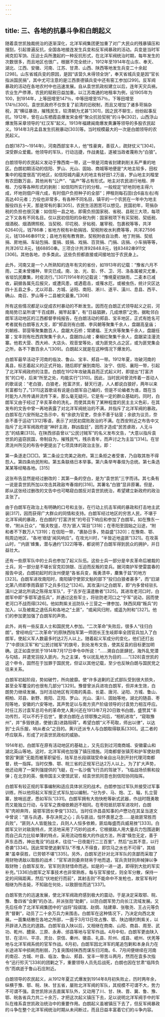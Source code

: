 ```yaml
---
---
---
```

title: 三、各地的抗暴斗争和白朗起义
---




随着袁世凯独裁统治的逐渐深化，北洋军阀集团更加重了对广大民众的残暴镇压和搜刮，引起普遍反抗，全国各地接连发生兵变和反军阀暴政的活动。兵变是当时军阀克扣军饷、压迫士兵所激起的一种反抗形式，在北洋军阀统治时期，每年发生的次数很多，而且地区也很广。根据不完全统计，1912年至1914年在山东、奉天、湖北、江西、安徽、河南、江苏、甘肃、山西、陕西等地发生兵变二十余起[298]。山东省城兵变的原因，是因“该营久未得领全饷”，奉天省城兵变是因“官长指派国民捐”，其中尤可注意的是江西景德镇兵变中还有窑工参加[299]。反军阀暴政的活动在各地农村中也迅速发展。自从袁世凯政权建立以后，连年天灾兵祸，农业生产停滞，农民的赋税日益加重。以江苏南通的地租率为例，设1905年为100，到1914年，上等田增至147％，中等田增至157％，下等田增至174％[300]。袁世凯政府不仅恢复了前清的旧税制，而且又增加了诸多苛捐杂税，其“横征暴敛，摧残民生，较清朝为尤甚”[301]，因之民不聊生，纷纷起事反抗。1912年，曾在山东栖霞县爆发宋金榜“聚众抗验契税”的斗争[302]，山西浮山爆发陈采章领导的“红汉军”起义。1913年福建闽南爆发黄濂等领导的多股农民起义。1914年3月孟县发生抗税暴动[303]等。当时规模最大的一次是白朗领导的农民起义。

白朗(1873～1914年)，河南西部宝丰人，他“性豪爽，善驭人，疏财仗义”[304]，深受群众爱戴。他领导的军队，行动迅捷，作战勇猛，遂被当政者蔑称为“白狼”。

白朗领导的农民起义发动于豫西南一带，这一带是河南省封建剥削关系严重的地区。白朗初期活动的信阳、罗山、光山、固始、商城等地便是“大地主较多，田权集中的程度很高”的地区，如信阳城内最大的地主有好田1.2万亩，罗山地主刘楷堂有农田数万亩，其他尚有“公产”、“庙产”等占有形式。地主对农民进行地租、押租、力役等各种形式的剥削：如信阳所实行的分租，一般规定“好地则地主得六成，坏地则佃户得六成，有时佃户负担种子的全部”；押租则每石田(合6亩左右)有高达40元者；力役也非常多，有各种不同名目，镇平的一个农民在一年中为地主服役四五十天，那是常有的事[305]，农民生活困苦可以想见。民国初年，苛捐杂税的负担也很沉重：如信阳一县之地，即需负担国家税、省税、县税三大项，每项之下又各有不同名目。仅以民初信阳的杂税为例：国家税项下有买契税、契纸税、烟酒税、烟酒牌照税、当契税、印花税、牙帖税、屠宰税、包裹税等等，共洋62640元，钱786串；省地方税有补助捐钱、契税附收水利费等等，共洋27596元，钱13846串911文；县地方税有教育款，契税附收自治费、地丁附捐、契纸捐、房地捐、车站包捐、蛋捐、妓捐、戏捐、百货捐、门捐、店捐、小车捐等等，共洋2612.8元，钱68850串。三项合计共洋92848.8元，钱83482串911文[306]。其他各地，亦多类此。这些负担都直接或间接地加于农民身上。

此外，河南又是一个人所熟知的连年有灾的省份，如1913年的记载：“豫省六月不雨，二麦未曾播种，旱灾已成。南、汝、光、彰、怀、卫、河、洛各属被灾尤重，省垣饥民麇集，时疫流行。”[307]1914年的记载说：“豫境夏初缺雨，二麦本已减收，嗣据各属先后报灾，或遭风患，或遇雹击，或罹水厄，或被虫伤，统计灾区达四十五县之多，尤以邓县、方城、泌阳、南阳、淅川、遂平、潢川、息县、西平、确山、南召、罗山等十二县被灾最重。”[308]

所有这些情况都足以促成农村暴动的不断发生。因而在白朗正式领导起义之前，河南局势已呈所谓“千百成群，揭竿起事”，有“日益猖獗，几成燎原”之势。据毗邻白朗军活动地区的江西都督李纯报告，在白朗活动的郏县、宝丰地区，正式有姓名可考者就有白朗等五大支，即“郏县则有白朗、李风朝等聚集千余人，盘踞高皇庙；刘朝栋、郭营等聚集数百人，盘踞大石桥；常建福、王大庆等聚集千余人，盘踞任寨；宝丰则有杜西宾聚集千余人，盘踞四山坡；秦椒红聚集千余人，盘踞梁洼漫流寨。他若大营、西大岭、大店头、观音堂等处，或为匪党久占之区，或为匪党集会之所，各不下数百余人”[309]。白朗起义就是在这种情况下爆发的。

白朗军最早活动于河南的临汝、鲁山、宝丰、郏县一带。1912年夏，攻破河南的禹县，标志着起义的正式开始，随后即扩展到南阳、汝宁、信阳、襄阳一带，引起了北洋军阀政府的注意。白朗在1912年攻破禹县而正式起义时，即提出“打富济贫”的口号，后来“所至之处，均能实行”[310]。因此，当时民间曾流传着一首动人的歌谣说：“老白狼，白狼老，抢富济贫，替天行道，人人都说白狼好，两年以来贫富都匀了。”[311]这首歌谣有说是白朗军自己编的，但是不论编者为谁，既在当时能为人所传诵并流传下来，那么毫无疑问，它是有一定的群众基础的。同时，白朗军又由于经过了辛亥革命的洗礼，而使其具有了某种程度的民主主义色彩，在其发布的文告中曾一再地表露了对北洋军阀统治的不满，并指斥了北洋军阀的暴政。白朗军在六安所贴之告示中，有“余欲为官吏，奈余不善于钻营；余欲为议员，奈余不善于运动”[312]等语，表示了对民初腐败政治的不满。在西安附近之布告中又指斥了北洋军阀政府是“神奸主政，群凶盈廷”，因而才造成“民苦虐政，人无斗志”的结果[313]。在陕西邠县曾以“公民讨贼军”的名义发布文告，“大意以指斥袁世凯的盗窃民国，帝制自为，摧残民气，残杀青年，而声讨之为主旨”[314]。在甘肃洮州所见的布告中更提出了七项具体的政治主张，即：

第一条逐走□□□。第二条设立完美之政府。第三条拒之者受害，乃自取其咎不得怨人。第四条劝民附和。第五条联络日本举事。第六条举岑春煊为总统。第七条选某某等经略各地。[315]

这张布告显然是经过删改的：其第一条的空白，是为“袁世凯”三字而讳。其七条有一说是袁世凯所加以攻击其政敌岑春煊的[316]。其署名“白狼”显非原署。但是，即从这张经过删改的文告中也可略窥白朗反对袁世凯统治，希望建立新政府的政治主张了。

由于白朗军在政治上有明确的口号和主张，在行动上抗击军阀的暴政和打击地主武装[317]，因而获得广大群众的同情和支持。白朗军经过地区的穷苦人民，不堪于北洋军阀的暴政，在白朗的“打富济贫”的号召下响应和参加了白朗军。如在豫东一带，“附从日众”，“贩夫牧竖，尽为‘匪人’耳目”[318]；在枣阳至固始之沿途，“附和者不下数万人”[319]；在信阳一带，“裹胁日多，势益盛”[320]；在豫南、鄂、皖周边地区，“各地‘痞徒’闻风响应”。在攻光川时，“半皆近地盗匪”[321]。在攻英山时，“‘内匪’蜂集，潜与通约”[322]等等，都说明了白朗军得到民众的拥护，并日益壮大。

还有一些原军队中的士兵也参加了起义队伍。这些士兵一部分是辛亥革命后被裁的士兵，另一部分是不堪长官克扣饷银、压迫而反叛的变兵。据河南护军使雷震春的报告中说，白朗初起时的汝州便是“各省兵变，叛勇溃卒，麇集于兹”的地方[323]。白朗军进攻南阳时，南阳镇守使郭文魁的部下“投归白狼者甚多”，而“旧湖北第八师即季雨霖部下之兵多归之”[324]。其攻潢川之白朗军，即“内多曾经驻扎潢川之湖北所调之陈得龙军队”，于“去岁在潢遣散者”[325]。其进攻老河口时，白朗军中即“多鄂军退伍兵”，并通过这些军士，将驻防老河口之“宁军”说动，因而使老河口不战而得[326]。他如荆紫关巡防队十三营之一律参加，陕西凤翔“叛兵”的加入，以及被裁之退伍兵和各地之“土匪”，“或闻风归附，或遥为附和”[327]。他们的参加更加强了白朗军的声势。

此外，尚有一些反袁人士和国民党人参加。“二次革命”失败后，很多人“往归白朗”。曾经响应“二次革命”的原陕西陆军第一师团长王生岐即率全团官兵加入了白朗军，使起义军人数最多时达2万人以上。随着起义军成分的变化，他们还打出了“中原扶汉军”和“公民讨贼军”的旗号，到处发布文告，使其反袁的目标更加明确。这正如袁世凯于1914年7月17日申令中所说：“……溯自白匪肆扰，海外乱党潜与勾结，并遣党羽投入匪内，为之主谋，专以扰乱地方为目的……”[328]袁世凯的这个申令，固然在于加罪于国民党，但证以其他记载，至少也反映白朗与国民党之往来关系。

白朗军初起阶段，势如破竹，所向披靡。使“许多追剿的正式部队受到很大损失，甚至全军覆没的也很有几部分”[329]。豫督曾派兵进攻白朗军，但并未生效，白朗势力继续发展。当时活动地区有河南的禹县、长葛、唐河、泌阳、方城、鲁山、桐柏、邓县、新野、南阳、正阳、罗山、光山、潢川、固始等地，湖北的随县、枣阳等地，安徽的六安等地，其声势足以与南方资产阶级领导的讨袁势力相互呼应。时任江苏讨袁军总司令的革命党人黄兴还在1913年7月20日致书白朗，盛赞其“丰功传烈，可以不朽于后世”。要求白朗在占领鄂豫之间后，“相机进攻”，“窥取豫州”，并“多毁铁道，使彼(袁)进路阻碍”。希望白朗“义不苟取，师出以律”，以达到“士兵乐服，响从者众”之目的。黄兴还派专人与白朗取得联系[330]。这二者的呼应联系，形成了对袁世凯政权的威胁。

1914年初，白朗军在原有活动地区的基础上，又先后到过河南商城、安徽霍山和湖北英山等地。这时，北洋军阀也加强了镇压措施。河南都督张镇芳和护军使赵倜曾因“剿匪”无能而被革职留任，陆军总长段祺瑞受命亲自出马到开封代理河南都督，统一指挥。当时仅豫、鄂、皖三省的正规军已达2万人以上。为了扩大声势，他还动用了一架列强提供的飞艇，在一名沙俄飞行员的驾驶下，飞临战场侦察和投弹；在北京的英、俄帝国主义使馆武官，经袁世凯同意也到信阳协同指挥。

白朗军有较正规的军事编制和适应具体状况的战术。白朗参加过军队并接受过军事训练，所以他将起义军按正式军队加以编制，“分为步、马、炮、工、辎，扎立营寨，放哨巡逻，悉如军队”[331]。白朗军拥有大炮快枪等新式武器，作战时既勇敢而又能独立行动，与官军之畏缩依赖迥不相同。在枣阳抵抗鄂军进攻时，白朗军“肉袒奔阵，毙鄂军团长李俊”[332]。当时任许昌县知事的卢懋功在其呈当道文中曾说：“匪与兵遇，多存决死之心；兵与匪战，恒怀畏葸之念……是故匪常胜而兵败”，“匪则人人皆能独立，兵则人人恒多依赖，匪焰每盛而兵威易挫”[333]。白朗军又针对敌我特点，灵活地采用了巧妙的战术，它根据敌人用大量兵力包围追剿而自己兵力比较单薄的特点，采用流动性极大的作战方法，所谓“倏忽无定，善于声东击西，神出鬼没”的战术，往往“一日夜能行二三百里”，然后“出其不意，以行奇袭”[334]。因此常常使追剿军队“不惟人不得食，即饮马之水也不可得”，其结果“虽幸获胜，已劳顿不堪”[335]。另外，白朗军还针对北洋军队的贪鄙而采取了用财物诱敌以取胜的战术：“官军进则委弃财帛于地而退，官兵贪财则弃械弹以争取财物；白朗军反攻，官军则贪财惜命而逃。如是的一进一退，即得到大批的军实补充。”[336]白朗军之军事技术也非常熟练，每与官军接仗，则全军分散，保持一定的间隔距离，然后“伏地蛇行而前”，其射击则“不能命中不发枪也，故官军有时相继为所击毙，不知敌在何处，以致胆怯而逃”[337]。

白朗军势力的迅速发展，使北洋军阀政府感到极大的震动，于是决定采取鄂、皖、豫、鲁四省“会剿”的办法，并派张勋“助剿”，以防白朗军势力向长江流域发展。又先后任命了北洋军阀集团中的“战将”段祺瑞、赵倜、陆建章、张敬尧、王占元等负责“督剿”，动员了二十余万兵力来围击。白朗军在这种情况下，乃决定向西北发展。一面集结散在各地之所部，一面于3月13日攻占豫、鄂、陕边境的荆紫关，以开辟进入西北的道路。白朗军自入陕以后，又相继在商南、山阳、商县、周至、武功、乾州、醴泉、三原、永寿、邠县等地与官军作战。4月中旬，白朗军更由陕入甘、在泾川、平凉、灵台、崇信、秦州、徽县、礼县、阶州、成县、岷州、伏羌等地与北洋军阀系统的官军作战。6月初，白朗军因北洋军的尾追包剿和本身兵力在长途进军中损耗而削弱，乃复突围经陕西而谋东归河南。6、7月间便继续在河南的南召、方城、叶县、临汝、鲁山、郏县、宝丰一带苦斗两月，然而在袁多次指令“迅行殄灭”[338]的团剿之下，重要领导人员先后战死，白朗也因在甘肃“临阵负伤”而病逝于鲁山石庄附近。

白朗领导的农民起义，从1912年夏正式爆发到1914年8月初失败止，历时两年余，纵横于豫、鄂、皖、陕、甘五省，屡败北洋军阀的军队，其规模不可谓不大，势力不可谓不强。袁世凯除派去直属军队外，又动用了川、甘、陕、晋、冀、鲁、豫、鄂、皖各省兵力共二十余万，才把这次起义镇压下去，足以说明北洋军阀手中的军队在维系袁世凯政治统治中的重要作用。白朗起义虽被镇压下去了，但反军阀暴政的斗争在整个北洋军阀统治时期从未间断过，而且日益丰富着它们的斗争内容。